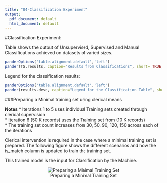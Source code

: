 ```yaml
---
title: "04-Classification Experiment"
output:
  pdf_document: default
  html_document: default
---
```



#Classification Experiment:

Table shows the output of Unsupervised, Supervised and Manual Classifications achieved on datasets of varied sizes.

```r
panderOptions('table.alignment.default','left')
pander(TS.results, caption="Results from Classifications", short= TRUE, split.tables=150)
```

Legend for the classification results:


```r
panderOptions('table.alignment.default','left')
pander(results.desc, caption="Legend for the Classification Table", short= TRUE, split.tables=200)
```


###Preparing a Minimal training set using clerical means

**Notes**
*  Iterations 1 to 5 uses individual Training sets created through clerical supervision  
*  Iteration 6 (50 K records) uses the Training set from (10 K records)  
*  The training set count increases from 30, 50, 90, 120, 150 across each of the iterations  

Clerical intervention is required in the case where a minimal training set is prepared.  The following figure shows the different scenarios and how the is_match column is updated to train the training set.  

This trained model is the input for Classification by the Machine.  

 <center>![Preparing a Minimal Training Set](training-data-1.png)</center>

